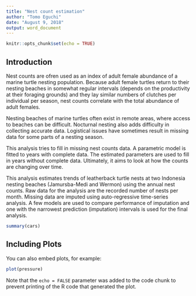 ```yaml
---
title: "Nest count estimation"
author: "Tomo Eguchi"
date: "August 9, 2018"
output: word_document
---
```


```r
knitr::opts_chunk$set(echo = TRUE)
```

## Introduction
Nest counts are ofren used as an index of adult female abundance of a marine turtle nesting population. Because adult female turtles return to their nesting beaches in somewhat regular intervals (depends on the productivity at their foraging grounds) and they lay similar numbers of clutches per individual per season, nest counts correlate with the total abundance of adult females. 

Nesting beaches of marine turtles often exist in remote areas, where access to beaches can be difficult. Nocturnal nesting also adds difficulty in collecting accurate data. Logistical issues have sometimes result in missing data for some parts of a nesting season. 

This analysis tries to fill in missing nest counts data. A parametric model is fitted to years with complete data. The estimated parameters are used to fill in years without complete data. Ultimately, it aims to look at how the counts are changing over time. 

This analysis estimates trends of leatherback turtle nests at two Indonesia nesting beaches (Jamursba-Medi and Wermon) using the annual nest counts. Raw data for the analysis are the recorded number of nests per month. Missing data are imputed using auto-regressive time-series analysis. A few models are used to compare performance of imputation and one with the narrowest prediction (imputation) intervals is used for the final analysis. 

```r
summary(cars)
```

## Including Plots

You can also embed plots, for example:

```r
plot(pressure)
```

Note that the `echo = FALSE` parameter was added to the code chunk to prevent printing of the R code that generated the plot.
